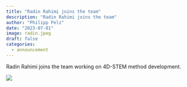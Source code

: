 ```yaml
---
title: "Radin Rahimi joins the team"
description: "Radin Rahimi joins the team"
author: "Philipp Pelz"
date: "2023-07-01"
image: radin.jpeg
draft: false
categories:
  - announcement  
---
```


Radin Rahimi joins the team working on 4D-STEM method development.

![](radin.jpg)




